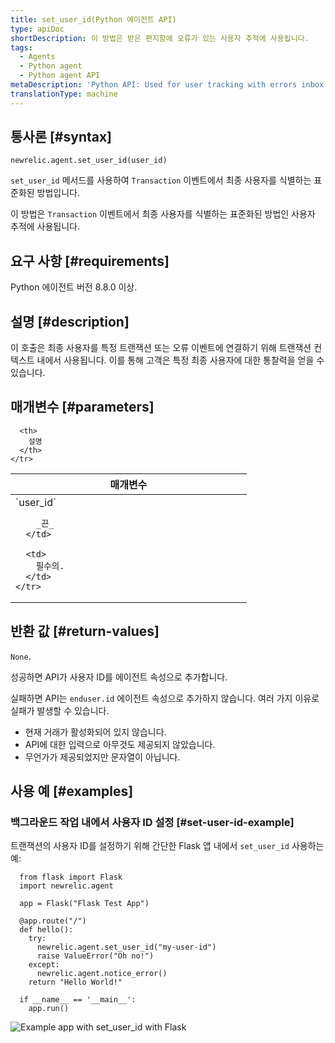 ```yaml
---
title: set_user_id(Python 에이전트 API)
type: apiDoc
shortDescription: 이 방법은 받은 편지함에 오류가 있는 사용자 추적에 사용됩니다.
tags:
  - Agents
  - Python agent
  - Python agent API
metaDescription: 'Python API: Used for user tracking with errors inbox.'
translationType: machine
---
```



## 통사론 [#syntax]

```
newrelic.agent.set_user_id(user_id)
```

`set_user_id` 메서드를 사용하여 `Transaction` 이벤트에서 최종 사용자를 식별하는 표준화된 방법입니다.

이 방법은 `Transaction` 이벤트에서 최종 사용자를 식별하는 표준화된 방법인 사용자 추적에 사용됩니다.

## 요구 사항 [#requirements]

Python 에이전트 버전 8.8.0 이상.

## 설명 [#description]

이 호출은 최종 사용자를 특정 트랜잭션 또는 오류 이벤트에 연결하기 위해 트랜잭션 컨텍스트 내에서 사용됩니다. 이를 통해 고객은 특정 최종 사용자에 대한 통찰력을 얻을 수 있습니다.

## 매개변수 [#parameters]

<table>
  <thead>
    <tr>
      <th width="25%">
        매개변수
      </th>

      <th>
        설명
      </th>
    </tr>
  </thead>

  <tbody>
    <tr>
      <td>
        `user_id`

        _끈_
      </td>

      <td>
        필수의.
      </td>
    </tr>
  </tbody>
</table>

## 반환 값 [#return-values]

`None`.

성공하면 API가 사용자 ID를 에이전트 속성으로 추가합니다.

실패하면 API는 `enduser.id` 에이전트 속성으로 추가하지 않습니다. 여러 가지 이유로 실패가 발생할 수 있습니다.

* 현재 거래가 활성화되어 있지 않습니다.
* API에 대한 입력으로 아무것도 제공되지 않았습니다.
* 무언가가 제공되었지만 문자열이 아닙니다.

## 사용 예 [#examples]

### 백그라운드 작업 내에서 사용자 ID 설정 [#set-user-id-example]

트랜잭션의 사용자 ID를 설정하기 위해 간단한 Flask 앱 내에서 `set_user_id` 사용하는 예:

```
  from flask import Flask
  import newrelic.agent

  app = Flask("Flask Test App")

  @app.route("/")
  def hello():
    try:
      newrelic.agent.set_user_id("my-user-id")
      raise ValueError("Oh no!")
    except:
      newrelic.agent.notice_error()
    return "Hello World!"

  if __name__ == '__main__':
    app.run()
```

<img
  title="Example app with set_user_id with Flask"
  alt="Example app with set_user_id with Flask"
  src={errorsinboxPythonSetUserID}
/>